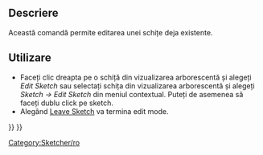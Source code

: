 <languages/>

{{Docnav
|[[Sketcher_NewSketch|Create sketch]]
|[[Sketcher_Dialog|Dialog]]
|[[Sketcher_Workbench|Sketcher]]
|IconL=Sketcher_NewSketch.svg‎‎
|IconR=
|IconC=Workbench_Sketcher.svg
}}

<div class="mw-translate-fuzzy">
{{GuiCommand
|Name=Sketcher EditSketch
|Workbenches=[[Sketcher Workbench|Sketcher]], [[PartDesign Workbench|PartDesign]]
|MenuLocation=Sketch → Edit sketch
}}
</div>

<span id="Description"></span>
==Descriere==

<div class="mw-translate-fuzzy">
Această comandă permite editarea unei schițe deja existente.
</div>

<span id="Usage"></span>
<div class="mw-translate-fuzzy">
==Utilizare==
</div>

<div class="mw-translate-fuzzy">
* Faceți clic dreapta pe o schiță din vizualizarea arborescentă și alegeți ''Edit Sketch'' sau selectați schița din vizualizarea arborescentă și alegeți ''Sketch → Edit Sketch'' din meniul contextual. Puteți de asemenea să faceți dublu click pe sketch.
*Alegând [[Sketcher LeaveSketch|Leave Sketch]] va termina edit mode.
</div>


<div class="mw-translate-fuzzy">
[[Category:Sketcher/ro]]
</div>

{{Sketcher_Tools_navi{{#translation:}}}}
{{Userdocnavi{{#translation:}}}}
